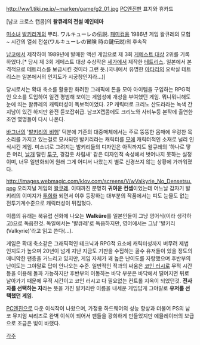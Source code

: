 http://ww1.tiki.ne.jp/~marken/game/g2_01.jpg
[[PC엔진]]판 표지와 휴카드

{{{#!html
<object width="480" height="385"><param name="movie" value="http://www.youtube.com/v/oLkZXwYowTU?fs=1&amp;hl=ko_KR"></param><param name="allowFullScreen" value="true"></param><param name="allowscriptaccess" value="always"></param><embed src="http://www.youtube.com/v/oLkZXwYowTU?fs=1&amp;hl=ko_KR" type="application/x-shockwave-flash" allowscriptaccess="always" allowfullscreen="true" width="480" height="385"></embed></object>
}}}
[남코 크로스 캡콤]의 '''왈큐레의 전설 메인테마'''

[[미소녀]] [[발키리]]계의 뿌리. ワルキューレの伝説.
[[패미컴]]용 1986년 게임 왈큐레의 모험 ~ 시간의 열쇠 전설(ワルキューレの冒険 時の鍵伝説)의 후속작

[[남코]]에서 제작하여 1989년에 발매한 액션 게임으로 제 3회 [[게메스트 대상]] 2위를 기록하였다.[* 당시 제 3회 게메스트 대상 수상작은 [[세가]]에서 제작한 [[테트리스]]. 일본에서 본격적으로 테트리스를 보급시킨 것이라 그런 듯.(국내에서 유명한 [[아타리]]의 오락실 테트리스는 일본에서의 인지도가 시궁창인지라...)] 

당시로서는 확대 축소를 활용한 화려한 그래픽에 돈을 모아 아이템을 구입하는 RPG적인 요소를 도입하여 일견 평범해 보이는 게임성에 개성을 부여했던 게임. 뭐니뭐니해도 눈에 띄는 왈큐레의 캐릭터성이 독보적이었다. 2P 캐릭터로 크리노 산도라라는 녹색 간지남이 있긴 하지만 완전 듣보잡취급. 남코X캡콤에도 크리노와 사비누등 본작에 출연한 조연 몇명들이 다시 나온다.

[[바그너]]의 '[[발키리의 비행]]' 덕분에 기존의 대중매체에서는 주로 뚱뚱한 몸매에 우렁찬 목소리를 가지고 있는걸로 묘사되던 발키리라는 캐릭터를 [[모에]] 캐릭터적인 소재로 널리 인식시킨 게임. 미소녀로 그려지는 발키리들의 디자인은 아직까지도 왈큐레의 '하나로 땋은 머리, [[날개]] 달린 [[투구]], 경갑옷 차림새' 같은 디자인적 속성에서 벗어나지 못하는 실정이며, 너무 일반화되어 원래 그게 어디서 나왔는지 별로 신경쓰지 않는 상황에 가까워졌다.    

http://images.webmagic.com/klov.com/screens/V/wValkyrie_No_Densetsu.png
오리지널 게임의 [[왈큐레]]. 이때까진 분명히 '''귀여운 컨셉'''이었는데 어느날 갑자기 발키리의 이미지가 [[투희]]화 되면서 이후 등장하는 대부분의 작품에서는 피도 눈물도 없는 전투기계수준으로 캐릭터성이 뒤집혔다.

이름의 유래는 북유럽 신화에 나오는 '''Walküre'''를 일본인들이 그냥 영어식(이라 생각하고)으로 독음한것. 독일에서는 '발큐레'로 독음하지만, 영어에서는 그냥 '발키리(Valkyrie)'라고 읽고 쓴다(...).

게임은 확대 축소같은 그래픽적인 테크닉과 RPG적 요소에 캐릭터성까지 버무려 제법 인지도가 높으며 20년이 넘게 지난 지금도 기판을 수집하는 골수 유저들이 있을 정도의 매니악한 팬층을 거느리고 있지만, 게임 자체가 꽤 높은 난이도를 자랑했으며 후반부의 난이도는 그야말로 답이 안나오는 수준. 일반적인 적과의 싸움은 [[코인 러시]]로 무적 시간등을 이용해 돌파 가능하지만 후반부의 이동하는 바닥 부분은 바닥에서 떨어지면 뒤로 날아가기 때문에 무적 시간이고 코인 러시고 다 필요없는 컨트롤 지옥이 되었던것. '''전사자를 선택하는 자'''라는 뜻을 가진 발키리란 이름을 내세운 게임답게 그야말로 '''유저를 선택했던 게임'''.

[[PC엔진]]으로 다운 이식작이 나왔으며, 가정용 하드웨어의 성능 향상과 더불어 PS의 남코 뮤지엄 씨리즈로 완벽 이식이 되어서 팬들을 광희하게 만들었지만 에뮬레이터의 보급으로 조금은 빛이 바랬다. 

[[각주]]
